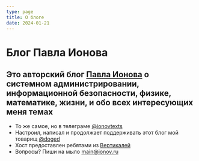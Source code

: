 ```yaml
---
type: page
title: О блоге
date: 2024-01-21
---
```


# Блог Павла Ионова


Это авторский блог [Павла Ионова](http://t.me/ionovtexts) о системном администрировании, информационной безопасности, физике, математике, жизни, и обо всех интересующих меня темах 
---

- То же самое, но в телеграме [@ionovtexts](https://t.me/ionovtexts)
- Настроил, написал и продолжает поддерживать этот блог мой товарищ [@doged](https://doged.ru)
- Хост предоставлен ребятами из [Вертикалей](https://vtk.ru)
- Вопросы? Пиши на мыло main@ionov.ru
